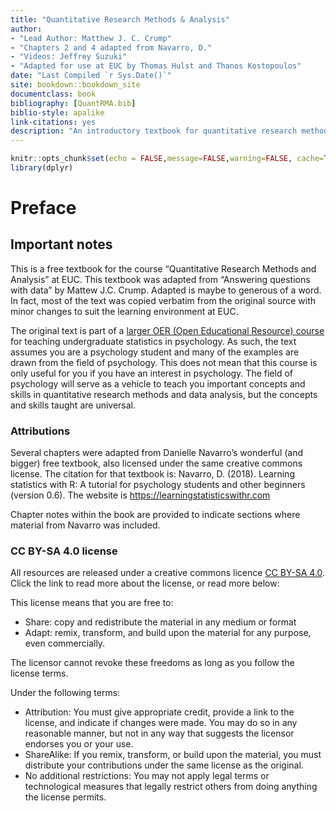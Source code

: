 ```yaml
--- 
title: "Quantitative Research Methods & Analysis"
author:
- "Lead Author: Matthew J. C. Crump"
- "Chapters 2 and 4 adapted from Navarro, D."
- "Videos: Jeffrey Suzuki"
- "Adapted for use at EUC by Thomas Hulst and Thanos Kostopoulos"
date: "Last Compiled `r Sys.Date()`"
site: bookdown::bookdown_site
documentclass: book
bibliography: [QuantRMA.bib]
biblio-style: apalike
link-citations: yes
description: "An introductory textbook for quantitative research methods and data analysis at EUC. This text was adapted from \"Answering questions with data\" by Matthew J.C. Crump (https://crumplab.github.io/statistics/)"
---
```

```r
knitr::opts_chunk$set(echo = FALSE,message=FALSE,warning=FALSE, cache=TRUE)
library(dplyr)
```
# Preface {-}

## Important notes {-}
This is a free textbook for the course "Quantitative Research Methods and Analysis" at EUC. This textbook was adapted from "Answering questions with data" by Mattew J.C. Crump. Adapted is maybe to generous of a word. In fact, most of the text was copied verbatim from the original source with minor changes to suit the learning environment at EUC. 

The original text is part of a [larger OER (Open Educational Resource) course](https://osf.io/3s68c/) for teaching undergraduate statistics in psychology. As such, the text assumes you are a psychology student and many of the examples are drawn from the field of psychology. This does not mean that this course is only useful for you if you have an interest in psychology. The field of psychology will serve as a vehicle to teach you important concepts and skills in quantitative research methods and data analysis, but the concepts and skills taught are universal. 

### Attributions {-}
Several chapters were adapted from Danielle Navarro's wonderful (and bigger) free textbook, also licensed under the same creative commons license. The citation for that textbook is: Navarro, D. (2018). Learning statistics with R: A tutorial for psychology students and other beginners (version 0.6). The website is [https://learningstatisticswithr.com](https://learningstatisticswithr.com)

Chapter notes within the book are provided to indicate sections where material from Navarro was included. 

### CC BY-SA 4.0 license {-}
All resources are released under a creative commons licence [CC BY-SA 4.0](https://creativecommons.org/licenses/by-sa/4.0/). Click the link to read more about the license, or read more below:

This license means that you are free to:

- Share: copy and redistribute the material in any medium or format
- Adapt: remix, transform, and build upon the material for any purpose, even commercially.

The licensor cannot revoke these freedoms as long as you follow the license terms.

Under the following terms:

- Attribution: You must give appropriate credit, provide a link to the license, and indicate if changes were made. You may do so in any reasonable manner, but not in any way that suggests the licensor endorses you or your use.
- ShareAlike: If you remix, transform, or build upon the material, you must distribute your contributions under the same license as the original.
- No additional restrictions: You may not apply legal terms or technological measures that legally restrict others from doing anything the license permits.

